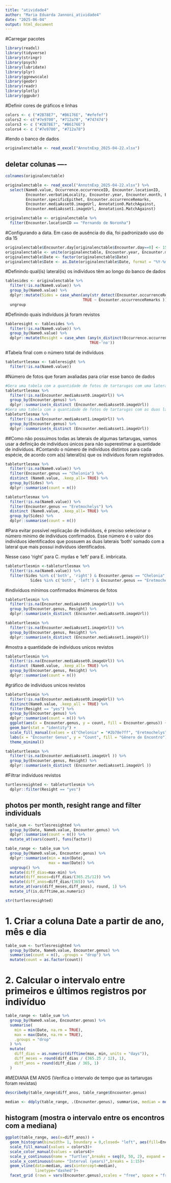 ```yaml
---
title: "atividade4"
author: "Maria Eduarda Jannoni_atividade4"
date: "2025-06-04"
output: html_document
---
```

#Carregar pacotes
```r
library(readxl)
library(tidyverse)
library(stringr)
library(psych)
library(lubridate)
library(plyr)
library(ggnewscale)
library(geobr)
library(readr)
library(plotly)
library(ggpubr)
```

#Definir cores de gráficos e linhas
```r
colors <- c ("#2B78E7", "#B6176E", "#efefef")
colors2 <- c("#7e9700", "#712a78", "#747474")
colors3 <- c ("#2B78E7", "#B6176E")
colors4 <- c ("#7e9700", "#712a78")
```
#lendo o banco de dados
```r
originalenctable <- read_excel("AnnotnExp_2025-04-22.xlsx")
```

## deletar colunas ----
```r
colnames(originalenctable)

originalenctable <- read_excel("AnnotnExp_2025-04-22.xlsx") %>%
  select(Name0.value, Occurrence.occurrenceID, Encounter.locationID,
         Encounter.verbatimLocality, Encounter.year, Encounter.month, Encounter.day, Encounter.genus, 
         Encounter.specificEpithet, Encounter.occurrenceRemarks,
         Encounter.mediaAsset0.imageUrl, Annotation0.MatchAgainst,
         Encounter.mediaAsset1.imageUrl, Annotation1.MatchAgainst)

originalenctable <- originalenctable %>%
  filter(Encounter.locationID == "Fernando de Noronha")
```

#Configurando a data. Em caso de ausência do dia, foi padronizado uso do dia 15
```r
originalenctable$Encounter.day[originalenctable$Encounter.day==0] <- 15
originalenctable <- unite(originalenctable, Encounter.year, Encounter.month, Encounter.day, col = "Date", sep = "-")
originalenctable$Date <- factor(originalenctable$Date)
originalenctable$Date <- as.Date(originalenctable$Date, format = "%Y-%m-%d")
```

#Definindo qual(is) lateral(is) os indivíduos têm ao longo do banco de dados
```r
tablesides <- originalenctable %>%
  filter(!is.na(Name0.value)) %>%
  group_by(Name0.value) %>% 
  dplyr::mutate(Sides = case_when(any(str_detect(Encounter.occurrenceRemarks,"both")|n_distinct(Encounter.occurrenceRemarks) > 1) ~ 'both',
                                  TRUE ~ Encounter.occurrenceRemarks )) %>%
  ungroup
```

#Definindo quais indivíduos já foram revistos
```r
tableresight <- tablesides %>%
  filter(!is.na(Name0.value)) %>%
  group_by(Name0.value) %>% 
  dplyr::mutate(Resight = case_when (any(n_distinct(Occurrence.occurrenceID) > 1) ~ 'yes',
                                     TRUE~'no'))
```

#Tabela final com o número total de indivíduos
```r
tableturtlesmax <- tableresight %>% 
  filter(!is.na(Name0.value))
```

#Número de fotos que foram avaliadas para criar esse banco de dados
```r
#Gera uma tabela com a quantidade de fotos de tartarugas com uma lateral
tableturtlesmax %>%
  filter(!is.na(Encounter.mediaAsset0.imageUrl)) %>%
  group_by(Encounter.genus) %>% 
  dplyr::summarise(n_distinct (Encounter.mediaAsset0.imageUrl))
#Gera uma tabela com a quantidade de fotos de tartarugas com as duas laterais
tableturtlesmax %>%
  filter(!is.na(Encounter.mediaAsset1.imageUrl)) %>%
  group_by(Encounter.genus) %>% 
  dplyr::summarise(n_distinct (Encounter.mediaAsset1.imageUrl))
```
##Como não possuimos todas as laterais de algumas tartarugas, vamos usar a definição de indivíduos únicos para não superestimar a quantidade de indivíduos.
#Contando o número de indivíduos distintos para cada espécie, de acordo com a(s) lateral(is) que os indivíduos foram registrados.
```r
tableturtlesmax %>%
  filter(!is.na(Name0.value)) %>%
  filter(Encounter.genus == "Chelonia") %>%
  distinct (Name0.value, .keep_all= TRUE) %>% 
  group_by(Sides) %>% 
  dplyr::summarise(count = n())

tableturtlesmax %>%
  filter(!is.na(Name0.value)) %>%
  filter(Encounter.genus == "Eretmochelys") %>%
  distinct (Name0.value, .keep_all= TRUE) %>% 
  group_by(Sides) %>% 
  dplyr::summarise(count = n())
```

#Para evitar possível replicação de indivíduos, é preciso selecionar o número mínimo de indivíduos confirmados. Esse número é o valor dos indivíduos identificados que possuem as duas laterais 'both' somado com a lateral que mais possui indivíduos identificados. 

Nesse caso 'right' para C. mydas e 'left' para E. imbricata.
```r
tableturtlesmin <-tableturtlesmax %>%
  filter(!is.na(Name0.value)) %>%
  filter(Sides %in% c('both', 'right') & Encounter.genus == "Chelonia" | 
           Sides %in% c('both', 'left') & Encounter.genus == "Eretmochelys")
```

#indivíduos mínimos confirmados 
#números de fotos
```r
tableturtlesmin %>%
  filter(!is.na(Encounter.mediaAsset0.imageUrl)) %>%
  group_by(Encounter.genus, Resight) %>% 
  dplyr::summarise(n_distinct (Encounter.mediaAsset0.imageUrl))

tableturtlesmin %>%
  filter(!is.na(Encounter.mediaAsset1.imageUrl)) %>%
  group_by(Encounter.genus, Resight) %>% 
  dplyr::summarise(n_distinct (Encounter.mediaAsset1.imageUrl))
```


#mostra a quantidade de individuos unicos revistos
```r
tableturtlesmin %>%
  filter(!is.na(Encounter.mediaAsset0.imageUrl)) %>%
  distinct (Name0.value, .keep_all= TRUE) %>% 
  group_by(Encounter.genus, Resight) %>% 
  dplyr::summarise(count = n())
```

#gráfico de individuos unicos revistos
```r
tableturtlesmin %>%
  filter(!is.na(Encounter.mediaAsset0.imageUrl)) %>%
  distinct(Name0.value, .keep_all = TRUE) %>% 
  filter(Resight == "yes") %>%
  group_by(Encounter.genus) %>% 
  dplyr::summarise(count = n()) %>%
  ggplot(aes(x = Encounter.genus, y = count, fill = Encounter.genus)) +
  geom_bar(stat = "identity") +
  scale_fill_manual(values = c("Chelonia" = "#2b78e7ff", "Eretmochelys" = "#b6176eff")) +
  labs(x = "Encounter Genus", y = "Count", fill = "Gênero de Encontro") +
  theme_minimal()

tableturtlesmin %>%
  filter(!is.na(Encounter.mediaAsset1.imageUrl )) %>%
  group_by(Encounter.genus, Resight) %>% 
  dplyr::summarise(n_distinct (Encounter.mediaAsset1.imageUrl ))
```

#Filtrar indivíduos revistos
```r
turtlesresighted <- tableturtlesmin %>%
  dplyr::filter(Resight == "yes")
```
## photos per month, resight range and filter individuals
```r
table_sum <- turtlesresighted %>%
  group_by(Date, Name0.value, Encounter.genus) %>%
  dplyr::summarise(count = n()) %>% 
  mutate_at(vars(count), funs(factor))

table_range <- table_sum %>%
  group_by(Name0.value, Encounter.genus) %>%
  dplyr::summarise(min = min(Date),
                   max = max(Date)) %>% 
  ungroup() %>% 
  mutate(diff_dias=max-min) %>% 
  mutate(diff_meses=diff_dias/(365.25/12)) %>%
  mutate(diff_anos=diff_dias/(365)) %>%
  mutate_at(vars(diff_meses,diff_anos), round, 1) %>%
  mutate_if(is.difftime,as.numeric)

str(turtlesresighted)
```
# 1. Criar a coluna Date a partir de ano, mês e dia
```r
table_sum <- turtlesresighted %>%
  group_by(Date, Name0.value, Encounter.genus) %>%
  summarise(count = n(), .groups = "drop") %>%
  mutate(count = as.factor(count))
```
# 2. Calcular o intervalo entre primeiros e últimos registros por indivíduo
```r
table_range <- table_sum %>%
  group_by(Name0.value, Encounter.genus) %>%
  summarise(
    min = min(Date, na.rm = TRUE),
    max = max(Date, na.rm = TRUE),
    .groups = "drop"
  ) %>%
  mutate(
    diff_dias = as.numeric(difftime(max, min, units = "days")),
    diff_meses = round(diff_dias / (365.25 / 12), 1),
    diff_anos = round(diff_dias / 365, 1)
  )
```

#MEDIANA EM ANOS (Verifica o intervalo de tempo que as tartarugas foram revistas)
```r
describeBy(table_range$diff_anos, table_range$Encounter.genus)

median <- ddply(table_range, .(Encounter.genus), summarise, median = median(diff_anos))
```
## histogram (mostra o intervalo entre os encontros com a mediana)
```r
ggplot(table_range, aes(x=diff_anos)) + 
  geom_histogram(binwidth= 1, boundary = 0,closed= "left", aes(fill=Encounter.genus, color=Encounter.genus))+
  scale_fill_manual(values = colors3)+
  scale_color_manual(values = colors4)+
  scale_y_continuous(name = "Turtles",breaks = seq(0, 50, 2), expand = c(0,0,0,3))+
  scale_x_continuous(name= "Interval (years)",breaks = 1:15)+
  geom_vline(data=median, aes(xintercept=median),
             linetype="dashed")+
  facet_grid (rows = vars(Encounter.genus),scales = "free", space = "free")
```
